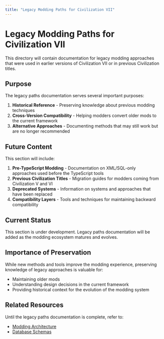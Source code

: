 ```yaml
---
title: "Legacy Modding Paths for Civilization VII"
---
```


# Legacy Modding Paths for Civilization VII

This directory will contain documentation for legacy modding approaches that were used in earlier versions of Civilization VII or in previous Civilization titles.

## Purpose

The legacy paths documentation serves several important purposes:

1. **Historical Reference** - Preserving knowledge about previous modding techniques
2. **Cross-Version Compatibility** - Helping modders convert older mods to the current framework
3. **Alternative Approaches** - Documenting methods that may still work but are no longer recommended

## Future Content

This section will include:

1. **Pre-TypeScript Modding** - Documentation on XML/SQL-only approaches used before the TypeScript tools
2. **Previous Civilization Titles** - Migration guides for modders coming from Civilization V and VI
3. **Deprecated Systems** - Information on systems and approaches that have been replaced
4. **Compatibility Layers** - Tools and techniques for maintaining backward compatibility

## Current Status

This section is under development. Legacy paths documentation will be added as the modding ecosystem matures and evolves.

## Importance of Preservation

While new methods and tools improve the modding experience, preserving knowledge of legacy approaches is valuable for:
- Maintaining older mods
- Understanding design decisions in the current framework
- Providing historical context for the evolution of the modding system

## Related Resources

Until the legacy paths documentation is complete, refer to:
- [Modding Architecture](/community/guides/modding-architecture)
- [Database Schemas](/community/guides/database-schemas) 
